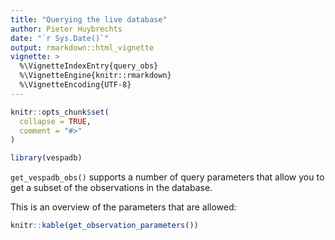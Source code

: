```yaml
---
title: "Querying the live database"
author: Pieter Huybrechts
date: "`r Sys.Date()`"
output: rmarkdown::html_vignette
vignette: >
  %\VignetteIndexEntry{query_obs}
  %\VignetteEngine{knitr::rmarkdown}
  %\VignetteEncoding{UTF-8}
---
```


```r
knitr::opts_chunk$set(
  collapse = TRUE,
  comment = "#>"
)
```

```r
library(vespadb)
```

`get_vespadb_obs()` supports a number of query parameters that allow you to get a subset of the observations in the database. 

This is an overview of the parameters that are allowed:

```r
knitr::kable(get_observation_parameters())
```

